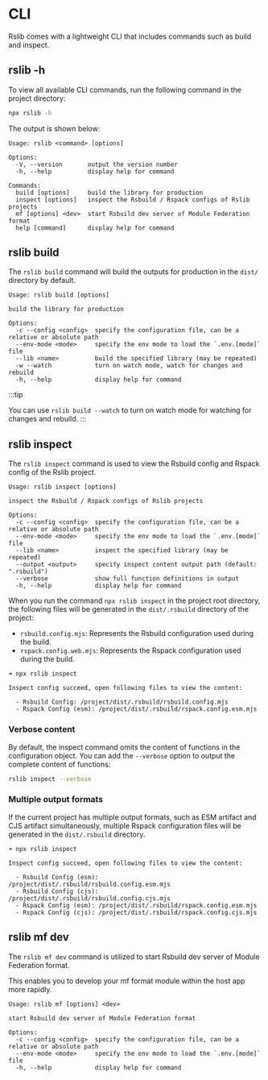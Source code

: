 # CLI

Rslib comes with a lightweight CLI that includes commands such as build and inspect.

## rslib -h

To view all available CLI commands, run the following command in the project directory:

```bash
npx rslib -h
```

The output is shown below:

```text
Usage: rslib <command> [options]

Options:
  -V, --version       output the version number
  -h, --help          display help for command

Commands:
  build [options]     build the library for production
  inspect [options]   inspect the Rsbuild / Rspack configs of Rslib projects
  mf [options] <dev>  start Rsbuild dev server of Module Federation format
  help [command]      display help for command
```

## rslib build

The `rslib build` command will build the outputs for production in the `dist/` directory by default.

```text
Usage: rslib build [options]

build the library for production

Options:
  -c --config <config>  specify the configuration file, can be a relative or absolute path
  --env-mode <mode>     specify the env mode to load the `.env.[mode]` file
  --lib <name>          build the specified library (may be repeated)
  -w --watch            turn on watch mode, watch for changes and rebuild
  -h, --help            display help for command
```

:::tip

You can use `rslib build --watch` to turn on watch mode for watching for changes and rebuild.
:::

## rslib inspect

The `rslib inspect` command is used to view the Rsbuild config and Rspack config of the Rslib project.

```text
Usage: rslib inspect [options]

inspect the Rsbuild / Rspack configs of Rslib projects

Options:
  -c --config <config>  specify the configuration file, can be a relative or absolute path
  --env-mode <mode>     specify the env mode to load the `.env.[mode]` file
  --lib <name>          inspect the specified library (may be repeated)
  --output <output>     specify inspect content output path (default: ".rsbuild")
  --verbose             show full function definitions in output
  -h, --help            display help for command
```

When you run the command `npx rslib inspect` in the project root directory, the following files will be generated in the `dist/.rsbuild` directory of the project:

- `rsbuild.config.mjs`: Represents the Rsbuild configuration used during the build.
- `rspack.config.web.mjs`: Represents the Rspack configuration used during the build.

```text
➜ npx rslib inspect

Inspect config succeed, open following files to view the content:

  - Rsbuild Config: /project/dist/.rsbuild/rsbuild.config.mjs
  - Rspack Config (esm): /project/dist/.rsbuild/rspack.config.esm.mjs
```

### Verbose content

By default, the inspect command omits the content of functions in the configuration object. You can add the `--verbose` option to output the complete content of functions:

```bash
rslib inspect --verbose
```

### Multiple output formats

If the current project has multiple output formats, such as ESM artifact and CJS artifact simultaneously, multiple Rspack configuration files will be generated in the `dist/.rsbuild` directory.

```text
➜ npx rslib inspect

Inspect config succeed, open following files to view the content:

  - Rsbuild Config (esm): /project/dist/.rsbuild/rsbuild.config.esm.mjs
  - Rsbuild Config (cjs): /project/dist/.rsbuild/rsbuild.config.cjs.mjs
  - Rspack Config (esm): /project/dist/.rsbuild/rspack.config.esm.mjs
  - Rspack Config (cjs): /project/dist/.rsbuild/rspack.config.cjs.mjs
```

## rslib mf dev

The `rslib mf dev` command is utilized to start Rsbuild dev server of Module Federation format.

This enables you to develop your mf format module within the host app more rapidly.

```text
Usage: rslib mf [options] <dev>

start Rsbuild dev server of Module Federation format

Options:
  -c --config <config>  specify the configuration file, can be a relative or absolute path
  --env-mode <mode>     specify the env mode to load the `.env.[mode]` file
  -h, --help            display help for command
```
